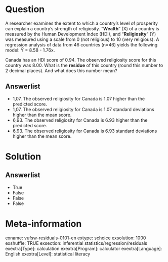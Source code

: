 Question
========
A researcher examines the extent to which a country's level of prosperity can explain a country's strength of religiosity. "**Wealth**" (X) of a country is measured by the Human Development Index (HDI), and "**Religiosity**" (Y) was measured using a scale from 0 (not religious) to 10 (very religious). A regression analysis of data from 46 countries (n=46) yields the following model: Ŷ = 8.58 - 1.76x.  
  
Canada has an HDI score of 0.94. The observed religiosity score for this country was 8.00. What is the **residue** of this country (round this number to 2 decimal places). And what does this number mean?

Answerlist
----------
* 1,07. The observed religiosity for Canada is 1.07 higher than the predicted score.
* 1,07. The observed religiosity for Canada is 1.07 standard deviations higher than the mean score.
* 6,93. The observed religiosity for Canada is 6.93 higher than the predicted score.
* 6,93. The observed religiosity for Canada is 6.93 standard deviations higher than the mean score.

Solution
========

Answerlist
----------
* True
* False
* False
* False

Meta-information
================
exname: vufsw-residuals-0101-en
extype: schoice
exsolution: 1000
exshuffle: TRUE
exsection: inferential statistics/regression/residuals
exextra[Type]: calculation
exextra[Program]: calculator
exextra[Language]: English
exextra[Level]: statistical literacy

